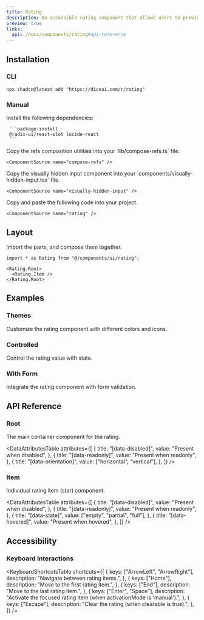 ```yaml
---
title: Rating
description: An accessible rating component that allows users to provide star ratings with support for half values, keyboard navigation, and form integration.
preview: true
links:
  api: /docs/components/rating#api-reference
---
```


<ComponentTabs name="rating-demo" />

## Installation

### CLI

```package-install
npx shadcn@latest add "https://diceui.com/r/rating"
```

### Manual

<Steps>
  <Step>
     Install the following dependencies:

     ```package-install
     @radix-ui/react-slot lucide-react
     ```
  </Step>
  <Step>
    Copy the refs composition utilities into your `lib/compose-refs.ts` file.

    <ComponentSource name="compose-refs" />
  </Step>
  <Step>
    Copy the visually hidden input component into your `components/visually-hidden-input.tsx` file.

    <ComponentSource name="visually-hidden-input" />
  </Step>
  <Step>
    Copy and paste the following code into your project.

    <ComponentSource name="rating" />
  </Step>
</Steps>

## Layout

Import the parts, and compose them together.

```tsx
import * as Rating from "@/components/ui/rating";

<Rating.Root>
  <Rating.Item />
</Rating.Root>
```

## Examples

### Themes

Customize the rating component with different colors and icons.

<ComponentTabs name="rating-themes-demo" />

### Controlled

Control the rating value with state.

<ComponentTabs name="rating-controlled-demo" />

### With Form

Integrate the rating component with form validation.

<ComponentTabs name="rating-form-demo" />

## API Reference

### Root

The main container component for the rating.

<AutoTypeTable
  path="./types/docs/rating.ts"
  name="RootProps"
/>

<DataAttributesTable
  attributes={[
    {
      title: "[data-disabled]",
      value: "Present when disabled",
    },
    {
      title: "[data-readonly]",
      value: "Present when readonly",
    },
    {
      title: "[data-orientation]",
      value: ["horizontal", "vertical"],
    },
  ]}
/>

### Item

Individual rating item (star) component.

<AutoTypeTable
  path="./types/docs/rating.ts"
  name="ItemProps"
/>

<DataAttributesTable
  attributes={[
    {
      title: "[data-disabled]",
      value: "Present when disabled",
    },
    {
      title: "[data-readonly]",
      value: "Present when readonly",
    },
    {
      title: "[data-state]",
      value: ["empty", "partial", "full"],
    },
    {
      title: "[data-hovered]",
      value: "Present when hovered",
    },
  ]}
/>

## Accessibility

### Keyboard Interactions

<KeyboardShortcutsTable
  shortcuts={[
    {
      keys: ["ArrowLeft", "ArrowRight"],
      description: "Navigate between rating items.",
    },
    {
      keys: ["Home"],
      description: "Move to the first rating item.",
    },
    {
      keys: ["End"],
      description: "Move to the last rating item.",
    },
    {
      keys: ["Enter", "Space"],
      description: "Activate the focused rating item (when activationMode is 'manual').",
    },
    {
      keys: ["Escape"],
      description: "Clear the rating (when clearable is true).",
    },
  ]}
/>
